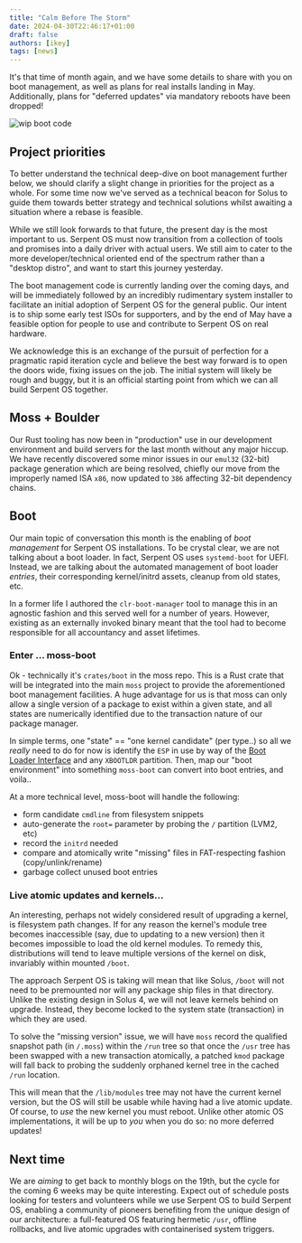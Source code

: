 ```yaml
---
title: "Calm Before The Storm"
date: 2024-04-30T22:46:17+01:00
draft: false
authors: [ikey]
tags: [news]
---
```


It's that time of month again, and we have some details to share with you on boot management, as well as plans for real installs
landing in May. Additionally, plans for "deferred updates" via mandatory reboots have been dropped!

![wip boot code](Featured.webp)

<more></more>

## Project priorities

To better understand the technical deep-dive on boot management further below, we should clarify a slight change in priorities
for the project as a whole. For some time now we've served as a technical beacon for Solus to guide them towards better strategy
and technical solutions whilst awaiting a situation where a rebase is feasible.

While we still look forwards to that future, the present day is the most important to us. Serpent OS must now transition from
a collection of tools and promises into a daily driver with actual users. We still aim to cater to the more developer/technical oriented
end of the spectrum rather than a "desktop distro", and want to start this journey yesterday.

The boot management code is currently landing over the coming days, and will be immediately followed by an incredibly rudimentary
system installer to facilitate an initial adoption of Serpent OS for the general public. Our intent is to ship some early test ISOs
for supporters, and by the end of May have a feasible option for people to use and contribute to Serpent OS on real hardware.

We acknowledge this is an exchange of the pursuit of perfection for a pragmatic rapid iteration cycle and believe the best way
forward is to open the doors wide, fixing issues on the job. The initial system will likely be rough and buggy, but it is an official
starting point from which we can all build Serpent OS together.

## Moss + Boulder

Our Rust tooling has now been in "production" use in our development environment and build servers for the last month
without any major hiccup. We have recently discovered some minor issues in our `emul32` (32-bit) package generation which
are being resolved, chiefly our move from the improperly named ISA `x86`, now updated to `386` affecting 32-bit dependency
chains.

## Boot

Our main topic of conversation this month is the enabling of _boot management_ for Serpent OS installations. To be crystal
clear, we are not talking about a boot loader. In fact, Serpent OS uses `systemd-boot` for UEFI. Instead, we are talking
about the automated management of boot loader *entries*, their corresponding kernel/initrd assets, cleanup from old states, etc.

In a former life I authored the `clr-boot-manager` tool to manage this in an agnostic fashion and this served well for a number
of years. However, existing as an externally invoked binary meant that the tool had to become responsible for all accountancy and
asset lifetimes.

### Enter ... moss-boot

Ok - technically it's `crates/boot` in the moss repo. This is a Rust crate that will be integrated into the main `moss` project to
provide the aforementioned boot management facilities. A huge advantage for us is that moss can only allow a single version of a package
to exist within a given state, and all states are numerically identified due to the transaction nature of our package manager.

In simple terms, one "state" == "one kernel candidate" (per type..) so all we *really* need to do for now is identify the `ESP` in use by
way of the [Boot Loader Interface](https://systemd.io/BOOT_LOADER_INTERFACE/) and any `XBOOTLDR` partition. Then, map our "boot environment"
into something `moss-boot` can convert into boot entries, and voila..

At a more technical level, moss-boot will handle the following:

 - form candidate `cmdline` from filesystem snippets
 - auto-generate the `root=` parameter by probing the `/` partition (LVM2, etc)
 - record the `initrd` needed
 - compare and atomically write "missing" files in FAT-respecting fashion (copy/unlink/rename)
 - garbage collect unused boot entries

### Live atomic updates and kernels...

An interesting, perhaps not widely considered result of upgrading a kernel, is filesystem path changes. If for any reason the kernel's module
tree becomes inaccessible (say, due to updating to a new version) then it becomes impossible to load the old kernel modules. To remedy this, distributions will
tend to leave multiple versions of the kernel on disk, invariably within mounted `/boot`.

The approach Serpent OS is taking will mean that like Solus, `/boot` will not need to be premounted nor will any package ship files in that directory.
Unlike the existing design in Solus 4, we will not leave kernels behind on upgrade. Instead, they become locked to the system state (transaction) in which
they are used.

To solve the "missing version" issue, we will have `moss` record the qualified snapshot path (in `/.moss`) within the `/run` tree so that once the `/usr`
tree has been swapped with a new transaction atomically, a patched `kmod` package will fall back to probing the suddenly orphaned kernel tree in the cached
`/run` location.

This will mean that the `/lib/modules` tree may not have the current kernel version, but the OS will still be usable while having had a live atomic update.
Of course, to *use* the new kernel you must reboot. Unlike other atomic OS implementations, it will be up to *you* when you do so: no more deferred updates!

## Next time

We are _aiming_ to get back to monthly blogs on the 19th, but the cycle for the coming 6 weeks may be quite interesting. Expect out of schedule posts
looking for testers and volunteers while we use Serpent OS to build Serpent OS, enabling a community of pioneers benefiting from the unique design of
our architecture: a full-featured OS featuring hermetic `/usr`, offline rollbacks, and live atomic upgrades with containerised system triggers.
